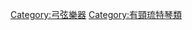 {{Commons category|Viols}}
{{Catmore|維奧爾琴}}

[[Category:弓弦樂器|Category:弓弦樂器]]
[[Category:有頸琉特琴類|Category:有頸琉特琴類]]
